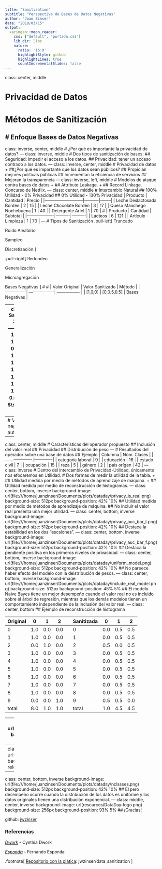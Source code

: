 ```yaml
---
title: "Sanitization"
subtitle: "Perspectiva de Bases de Datos Negativas"
author: "Juan Zinser"
date: "2018/03/15"
output:
  xaringan::moon_reader:
    css: ["default", "portada.css"]
    lib_dir: libs
    nature:
      ratio: '16:9'
      highlightStyle: github
      highlightLines: true
      countIncrementalSlides: false
---
```

class: center, middle

# Privacidad de Datos
# Métodos de Sanitización
# Enfoque Bases de Datos Negativas
---
class: inverse, center, middle
# ¿Por qué es importante la privacidad de datos?
---
class: inverse, middle
# Dos tipos de sanitización de bases:
## Seguridad: impedir el acceso a los datos.
## Privacidad: tener un acceso contrado a los datos.
---
class: inverse, center, middle
# Privacidad de datos
+ ##¿Por qué es importante que los datos sean públicos?
## Propician mejores políticas públicas
## Incrementan la eficiencia de servicios
## Mejoran la transparencia
---
class: inverse, left, middle
# Modelos de ataque contra bases de datos
+ ## Attribute Leakage. 
+ ## Record Linkage. Concurso de Netflix.
---
class: center, middle
# Intercambio Natural
## 100% Utilidad - 0% Privacidad
## 0% Utilidad - 100% Privacidad
| Producto                  | Cantidad | Precio |
|---------------------------|----------|--------|
| Leche Deslactosada Borden | 2        | 15     |
| Leche Chocolate Borden    | 3        | 17     |
| Queso Manchego Nochebuena | 1        | 40     |
| Detergente Ariel          | 1        | 70     |
# 
| Producto          | Cantidad | Subtotal |
|-------------------|----------|----------|
| Lácteos           | 6        | 121      |
| Artículo Limpieza | 1        | 70       |
---
# Tipos de Sanitización
.pull-left[
Truncado

Ruido Aleatorio

Sampleo

Discretización
]

.pull-right[
Redondeo

Generalización

Microagregación

Bases Negativas
]
# 
# 
| Valor Original | Valor Sanitizado  | Método           |
| ---------------| ------------------| ---------------- |
| [1,0,0]        | [0,0.5,0.5]       | Bases Negativas  |  

---
class: center, middle
### Enfoque Sanitización Dummificación
|     |     0|     1|     2|        $0_s$ |        $1_s$ |        $2_s$ |
|  ---| -----| -----| -----| -------------| -------------| -------------|
|  0  |   1.0|   0.0|   0.0|   $\pi_{0,0}$|   $\pi_{0,1}$|   $\pi_{0,2}$|
|  1  |   1.0|   0.0|   0.0|   $\pi_{1,0}$|   $\pi_{1,1}$|   $\pi_{1,2}$|
|  2  |   0.0|   1.0|   0.0|   $\pi_{2,0}$|   $\pi_{2,1}$|   $\pi_{2,2}$|
|  3  |   1.0|   0.0|   0.0|   $\pi_{3,0}$|   $\pi_{3,1}$|   $\pi_{3,2}$|
|  4  |   1.0|   0.0|   0.0|   $\pi_{4,0}$|   $\pi_{4,1}$|   $\pi_{4,2}$|
|  5  |   1.0|   0.0|   0.0|   $\pi_{5,0}$|   $\pi_{5,1}$|   $\pi_{5,2}$|
|  6  |   1.0|   0.0|   0.0|   $\pi_{6,0}$|   $\pi_{6,1}$|   $\pi_{6,2}$|
|  7  |   1.0|   0.0|   0.0|   $\pi_{7,0}$|   $\pi_{7,1}$|   $\pi_{7,2}$|
|  8  |   1.0|   0.0|   0.0|   $\pi_{8,0}$|   $\pi_{8,1}$|   $\pi_{8,2}$|
|  9  |   0.0|   0.0|   1.0|   $\pi_{9,0}$|   $\pi_{9,1}$|   $\pi_{9,2}$|
#### $\sum_{j=0}^{nclasses}\pi_{i,j}=1.0$, $\pi_{i,j}\geq 0$
---
# Ventajas de las bases de datos negativas
## Mayor grado de automatización
---
class: center, middle
# Características del operador propuesto
## Inclusión del valor real
## Privacidad 
## Distribución de peso
---
# Resultados del operador sobre una base de datos
## Ejemplo 
| Columna           | Núm. Clases |
|-------------------|-------------|
| categoría laboral | 9           |
| educación         | 16          |
| estado civil      | 7           |
| ocupación         | 15          |
| raza              | 5           |
| género            | 2           |
| país orígen       | 42          |
---
class: inverse
# Dentro del intercambio de Privacidad-Utilidad, únicamente nos efocaremos en Utilidad.
# Dos formas de medir la utilidad de la tabla.
+ ## Utilidad medida por medio de métodos de aprendizaje de máquina.
+ ## Utilidad medida por medio de reconstrucción de histogramas. 
---
class: center, bottom, inverse
background-image: url(file:///home/juanzinser/Documents/plots/dataday/privacy_is_real.png)
background-size: 512px
background-position: 42% 10%
## Utilidad medida por medio de métodos de aprendizaje de máquina.
## No incluir el valor real presenta una mejor utilidad.
---
class: center, bottom, inverse
background-image: url(file:///home/juanzinser/Documents/plots/dataday/privacy_auc_bar_t.png)
background-size: 512px
background-position: 42% 10%
## Destaca la estabilidad en los dos "escalones".
---
class: center, bottom, inverse
background-image: url(file:///home/juanzinser/Documents/plots/dataday/privacy_auc_bar_f.png)
background-size: 512px
background-position: 42% 10%
## Destaca la pendiente positiva en los primeros niveles de privacidad.
---
class: center, bottom, inverse
background-image: url(file:///home/juanzinser/Documents/plots/dataday/uniform_model.png)
background-size: 512px
background-position: 42% 10%
## No pareece haber efecto del modelo con la deistribución de pesos.
---
class: center, bottom, inverse
background-image: url(file:///home/juanzinser/Documents/plots/dataday/include_real_model.png)
background-size: 512px
background-position: 45% 5%
## El modelo Naive Bayes tiene un mejor desempeño cuando el valor real no es incluido sobre el árbol de regresión, mientras que los demás modelos tienen un comportamiento independiente de la inclusión del valor real.
---
class: center, bottom
## Ejemplo de reconstrucción de histograma

|Original|0|1|2| |Sanitizada|0|1|2|
|--|--|--|--|--|--|--|--|--|
|0|1.0|0.0|0.0||0|0.0|0.5|0.5|
|1|1.0|0.0|0.0||1|0.0|0.5|0.5|
|2|0.0|1.0|0.0||2|0.5|0.0|0.5|
|3|1.0|0.0|0.0||3|0.0|0.5|0.5|
|4|1.0|0.0|0.0||4|0.0|0.5|0.5|
|5|1.0|0.0|0.0||5|0.0|0.5|0.5|
|6|1.0|0.0|0.0||6|0.0|0.5|0.5|
|7|1.0|0.0|0.0||7|0.0|0.5|0.5|
|8|1.0|0.0|0.0||8|0.0|0.5|0.5|
|9|0.0|0.0|1.0||9|0.5|0.5|0.0|
|total|8.0|1.0|1.0||total|1.0|4.5|4.5|
---
class: center, bottom, inverse
background-image: url(file:///home/juanzinser/Documents/plots/dataday/reconstruction_simulated_example.png)
background-size: 512px
background-position: 42% 10%
## Ejemplo de reconstrucción de histograma
## Chi-cuadrada $\chi^2  = \sum_{i=1}^n\frac{(NIS_i-CIS_i)^2}{CIS_i}$
---
class: center, bottom, inverse
background-image: url(file:///home/juanzinser/Documents/plots/dataday/privacy.png)
background-size: 512px
background-position: 42% 10%
## Después de un nivel de privacidad mayor al 40%, pierde relevancia la inclusión o no inclusión del valor real. 
---
class: center, bottom, inverse
background-image: url(file:///home/juanzinser/Documents/plots/dataday/nclasses.png)
background-size: 512px
background-position: 42% 10%
## El pero desempeño ocurre cuando la distribución de los datos es uniforme y los datos originales tienen una distribución exponencial.
---
class: middle, center, inverse
background-image: url(resources/DataDay-logo.png)
background-size: 256px
background-position: 93% 5%
## ¡Gracias!

github: [jwzinser](https://github.com/jwzinser)

### Referencias
[*Dwork*](http://web4.cs.ucl.ac.uk/staff/D.Barber/textbook/090310.pdf) - Cynthia Dwork 

[*Esponda*](http://web4.cs.ucl.ac.uk/staff/D.Barber/textbook/090310.pdf) - Fernando Esponda 

.footnote[ 
  [Repositorio con la plática](http://github.com/jwzinser/data_sanitization): jwzinser/data_sanitization 
]
